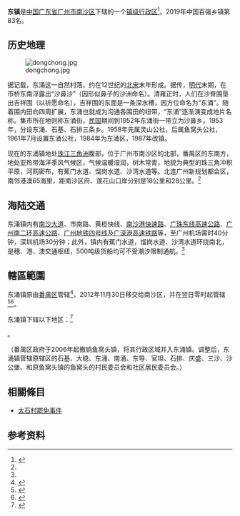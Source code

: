 {{coord|22|53|04.85|N|113|27|18.07|E|type:landmark|display=title}}
{{中国乡级行政区<!---乡级行政区专用模板--->
|行政区全称 = 东涌镇
|景观照片文件名 = Construction site of HKUST (GZ) 20200912.jpg
|景观照片描述 = 东涌镇境内的[[香港科技大学（广州）|香港科技大学（广州）]]建设工地
|位置图文件名 = 
|位置图描述 = 
|汉语拼音 = 
|通用拼音 = 
|上级行政区 = [[广东省|广东省]][[广州市|广州市]][[南沙区_(广州市)|南沙区]]
|行政区类别 = [[镇|镇]]
|行政区划代码 = 
|建置时间 = 
|政府驻地 = 吉祥路1号
|地理坐标 = {{coord|22|53|04.85|N|113|27|18.07|E}}
|行政区划 = 24
|村委会 = 22
|居委会 = 2
|总面积 = 91.66平方公里
|户籍人口 = 7.4万人
|户籍人口年份 = 2010年
|常住人口 = 19.4万多人
|常住人口年份 = 2010年
|人口密度 = 2116.52人/平方公里
|GDP = 96亿元人民币
|GDP年份 = 2011
|邮政编码 = 511453
|电话区号 = 020
|官方网站 = https://web.archive.org/web/20121205102824/http://www.dongchong.gov.cn/
|网站名称 = 广州市南沙区东涌镇人民政府网站
}}

'''东{{ruby|涌|-{zh-tw:ㄔㄨㄥ; zh-cn:chong; zh-hk:chung1}-}}镇'''是[[中華人民共和國|中国]][[广东省|广东省]][[广州市|广州市]][[南沙区_(广州市)|南沙区]]下辖的一个[[行政建制镇|镇级行政区]]<ref name="multiple">{{Cite web|url= http://www.dongchong.gov.cn/plus/list.php?tid=1|title= 东涌镇简介|work= 东涌镇人民政府|date= 2012年|language= zh-hans|deadurl= yes|archiveurl= https://web.archive.org/web/20120405235611/http://www.dongchong.gov.cn/plus/list.php?tid=1|archivedate= 2012-04-05|accessdate= 2012-12-19}}</ref>。2019年中国百强乡镇第83名。

==历史地理==
[[Image:dongchong.jpg|thumb]]

据记载，东涌这一自然村落，约在12世纪的[[北宋|北宋]]末年形成。据传，[[明代|明代]]末期，在市桥东南浮露出“沙鼻沙”（因形似鼻子的沙洲命名）。清雍正时，人们在沙脊围垦出吉祥围（以祈愿命名），吉祥围的东面是一条深水槽，因方位命名为“东涌”。随着围内田向四周扩展，东涌也就成为沟通各围田的纽带，“东涌”逐渐演变成地片名称。集市所在地则称东涌街，[[中華民國|民国]]期间到1952年东涌街一带立为沙鼻乡。1953年，分设东涌、石基、石排三条乡。1958年先属灵山公社，后属鱼窝头公社，1961年7月设置东涌公社，1984年为东涌区，1987年改镇。

现在的东涌镇地处[[珠江三角洲|珠江三角洲]]腹部，位于广州市南沙区的北部，番禺区的东南方，地处亚热带海洋季风气候区，气候温暖湿润，树木常青，地貌为典型的珠三角冲积平原，河网密布，有蕉门水道、馏岗水道、沙湾水道等。北连广州新规划都会区，南邻港澳65海里，距南沙区府、莲花山口岸分别是18公里和28公里。<ref name="multiple" />

==海陆交通==
东涌镇内有[[南沙大道|南沙大道]]、市南路、黄榄快线、[[南沙港快速路|南沙港快速路]]、[[广珠东线高速公路|广珠东线高速公路]]、[[广州南二环高速公路|广州南二环高速公路]]、[[广州地铁|广州地铁]][[广州地铁4号线|四号线]]及[[广深港高速铁路|广深港高速铁路]]等，至广州机场需时40分钟，深圳机场30分钟；此外，镇内有蕉门水道，馏岗水道、沙湾水道环绕南北，是穗、港、澳交通枢纽，500吨级货船均可不受潮汐限制通航。<ref name="multiple" />

==轄區範圍==
东涌镇原由[[番禺区|番禺区]]管辖<ref>{{PRC admin/ref sgc|{{PRC admin/parent|44/01/13/114/000}}}}</ref>，2012年11月30日移交给南沙区，并在翌日零时起管辖<ref>{{cite web|url=http://www.panyu.gov.cn/portal/site/site/portal/panyu/contentShow.portal?contentId=DGR428LUA7A4MG7Z46M1QVQGUJ28LPH&categoryId=63NYEWKOP85BLCZ8IYQ50OVMLJ9Z2TMG|title=番禺区南沙区行政区划调整交接仪式举行 东涌、大岗、榄核三镇并入南沙区|work=番禺区人民政府|date=2012-11-30|language=zh-hans|deadurl=yes|archiveurl=https://archive.is/20150601192432/http://www.panyu.gov.cn/portal/site/site/portal/panyu/contentShow.portal?contentId=DGR428LUA7A4MG7Z46M1QVQGUJ28LPH&categoryId=63NYEWKOP85BLCZ8IYQ50OVMLJ9Z2TMG|archivedate=2015-06-01|accessdate=2015-04-05}}</ref><ref>{{cite web|url=http://www.gz.gov.cn/gzgov/s7119/201212/1024845.shtml|title=我市举行番禺区南沙区行政区划调整交接仪式|work=广州市人民政府|date=2012-12-05|language=zh-hans|access-date=2019-02-16|archive-url=https://web.archive.org/web/20190217030338/http://www.gz.gov.cn/gzgov/s7119/201212/1024845.shtml|archive-date=2019-02-17|dead-url=yes}}</ref>。

东涌镇下辖以下地区：<ref>{{PRC admin/ref sgc|44/01/13/107/000}}</ref>

{{PRC admin/children|44/01/13/107/000}}。

（番禺区政府于2006年起撤销鱼窝头镇，将其行政区域并入东涌镇。调整后，东涌镇管辖原辖区的石基、大稳、东涌、南涌、东导、官坦、石排、庆盛、三沙、沙公堡、和原鱼窝头镇的鱼窝头的村民委员会和社区居民委员会。）

==相關條目==
*[[太石村罷免事件|太石村罷免事件]]

== 参考资料 ==
{{reflist}}
{{PRC admin/navcat|44/01/13/107/000}}